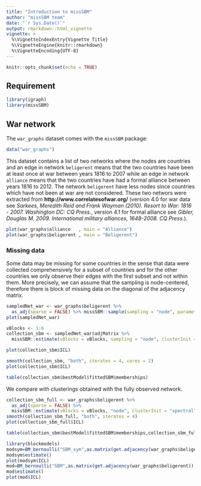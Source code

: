 ```yaml
---
title: "Introduction to missSBM"
author: "missSBM team"
date: "`r Sys.Date()`"
output: rmarkdown::html_vignette
vignette: >
  %\VignetteIndexEntry{Vignette Title}
  %\VignetteEngine{knitr::rmarkdown}
  %\VignetteEncoding{UTF-8}
---
```


```r
knitr::opts_chunk$set(echo = TRUE)
```
## Requirement

```r
library(igraph)
library(missSBM)
```

## War network

The `war_graphs` dataset comes with the `missSBM` package: 

```r
data("war_graphs")
```

This dataset contains a list of two networks where the nodes are countries and an edge in network `beligerent` means that the two countries have been at least once at war between years 1816 to 2007 while an edge in network `alliance` means that the two countries have had a formal alliance between years 1816 to 2012. The network `beligerent` have less nodes since countries which have not been at war are not considered.
These two networs were extracted from **http://www.correlatesofwar.org/** (version 4.0 for war data see *Sarkees, Meredith Reid and Frank Wayman (2010). Resort to War: 1816 - 2007. Washington DC: CQ Press.*, version 4.1 for formal alliance see *Gibler, Douglas M. 2009. International military alliances, 1648-2008. CQ Press.*).

```r
plot(war_graphs$alliance   , main = "Alliance")
plot(war_graphs$beligerent , main = "Beligerent")
```

### Missing data

Some data may be missing for some countries in the sense that data were collected comprehensively for a subset of countries and for the other countries we only observe their edges with the first subset and not within them. More precisely, we can assume that the sampling is node-centered, therefore there is block of missing data on the diagonal of the adjacency matrix.

```r
sampledNet_war <- war_graphs$beligerent %>% 
  as_adj(sparse = FALSE) %>% missSBM::sample(sampling = "node", parameters = .6)
plot(sampledNet_war)
```



```r
vBlocks <- 1:6
collection_sbm <- sampledNet_war$adjMatrix %>% 
  missSBM::estimate(vBlocks = vBlocks, sampling = "node", clusterInit = "spectral", cores = 2)
```
```r
plot(collection_sbm$ICL)
```

```r
smooth(collection_sbm, "both", iterates = 4, cores = 2)
plot(collection_sbm$ICL)
```

```r
table(collection_sbm$bestModel$fittedSBM$memberships)
```

We compare with clusterings obtained with the fully observed network.
```r
collection_sbm_full <- war_graphs$beligerent %>% 
  as_adj(sparse = FALSE) %>% 
  missSBM::estimate(vBlocks = vBlocks, "node", clusterInit = "spectral", cores = 2, trace = TRUE)
smooth(collection_sbm_full, "both", iterates = 4)
plot(collection_sbm_full$ICL)
```

```r
table(collection_sbm$bestModel$fittedSBM$memberships,collection_sbm_full$bestModel$fittedSBM$memberships)
```


```r
library(blockmodels)
modsym=BM_bernoulli("SBM_sym",as.matrix(get.adjacency(war_graphs$beligerent)),verbosity=0,plotting="")
modsym$estimate()
plot(modsym$ICL)
mod=BM_bernoulli("SBM",as.matrix(get.adjacency(war_graphs$beligerent)),verbosity=0,plotting="")
mod$estimate()
plot(mod$ICL)
```





